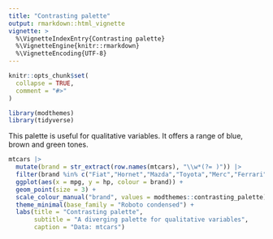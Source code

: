 ```yaml
---
title: "Contrasting palette"
output: rmarkdown::html_vignette
vignette: >
  %\VignetteIndexEntry{Contrasting palette}
  %\VignetteEngine{knitr::rmarkdown}
  %\VignetteEncoding{UTF-8}
---
```


```r
knitr::opts_chunk$set(
  collapse = TRUE,
  comment = "#>"
)
```

```r
library(modthemes)
library(tidyverse)
```


This palette is useful for qualitative variables. It offers a range of blue, brown and green tones.

```r
mtcars |> 
  mutate(brand = str_extract(row.names(mtcars), "\\w*(?= )")) |> 
  filter(brand %in% c("Fiat","Hornet","Mazda","Toyota","Merc","Ferrari")) |> 
  ggplot(aes(x = mpg, y = hp, colour = brand)) + 
  geom_point(size = 3) + 
  scale_colour_manual("brand", values = modthemes::contrasting_palette) + 
  theme_minimal(base_family = "Roboto condensed") + 
  labs(title = "Contrasting palette",
       subtitle = "A diverging palette for qualitative variables",
       caption = "Data: mtcars")
```


